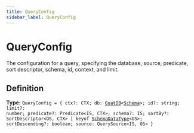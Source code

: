 ```yaml
---
title: QueryConfig
sidebar_label: QueryConfig
---
```


# QueryConfig

The configuration for a query, specifying the database, source, predicate,
sort descriptor, schema, id, context, and limit.

## Definition

**Type:** <code>QueryConfig = &#123; ctx?: CTX; db: [GoatDB](/docs/api/classes/goatdb)&lt;[Schema](/docs/api/types/schema)&gt;; id?: string; limit?: number; predicate?: Predicate&lt;IS, CTX&gt;; schema?: IS; sortBy?: SortDescriptor&lt;OS, CTX&gt; | keyof [SchemaDataType](/docs/api/types/schemadatatype)&lt;OS&gt;; sortDescending?: boolean; source: QuerySource&lt;IS, OS&gt; &#125;</code>

